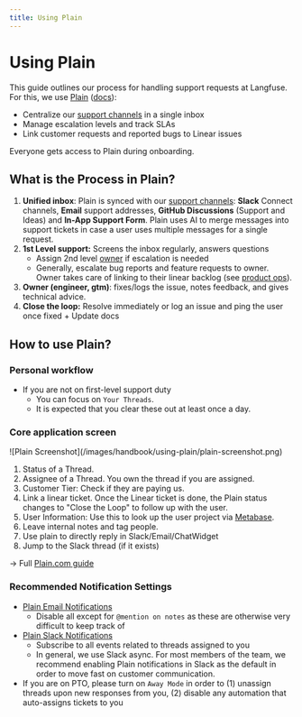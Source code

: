 ```yaml
---
title: Using Plain
---
```


# Using Plain

This guide outlines our process for handling support requests at Langfuse. For this, we use [Plain](https://app.plain.com/) ([docs](https://www.plain.com/docs)):

- Centralize our [support channels](/support) in a single inbox
- Manage escalation levels and track SLAs
- Link customer requests and reported bugs to Linear issues

Everyone gets access to Plain during onboarding.

## What is the Process in Plain?

1. **Unified inbox**: Plain is synced with our [support channels](/support): **Slack** Connect channels, **Email** support addresses, **GitHub Discussions** (Support and Ideas) and **In-App Support Form**. Plain uses AI to merge messages into support tickets in case a user uses multiple messages for a single request.
2. **1st Level support:** Screens the inbox regularly, answers questions
   - Assign 2nd level [owner](/handbook/working-at-langfuse/how-we-work/ownership) if escalation is needed
   - Generally, escalate bug reports and feature requests to owner. Owner takes care of linking to their linear backlog (see [product ops](/handbook/product-engineering/product-ops)).
3. **Owner (engineer, gtm)**: fixes/logs the issue, notes feedback, and gives technical advice.
4. **Close the loop:** Resolve immediately or log an issue and ping the user once fixed \+ Update docs

## How to use Plain?

### Personal workflow

- If you are not on first-level support duty
  - You can focus on `Your Threads`.
  - It is expected that you clear these out at least once a day.

### Core application screen

<Frame border>
  ![Plain Screenshot](/images/handbook/using-plain/plain-screenshot.png)
</Frame>

1. Status of a Thread.
2. Assignee of a Thread. You own the thread if you are assigned.
3. Customer Tier: Check if they are paying us.
4. Link a linear ticket. Once the Linear ticket is done, the Plain status changes to "Close the Loop" to follow up with the user.
5. User Information: Use this to look up the user project via [Metabase](https://langfuse.metabaseapp.com/dashboard/20-customer-success-lookup).
6. Leave internal notes and tag people.
7. Use plain to directly reply in Slack/Email/ChatWidget
8. Jump to the Slack thread (if it exists)

-> Full [Plain.com guide](https://plain.support.site/article/what-is-plain)

### Recommended Notification Settings

- [Plain Email Notifications](https://app.plain.com/workspace/w_01JRFXKJD7T2CNACCFAH299XT1/settings/personal/notifications/email/)
  - Disable all except for `@mention on notes` as these are otherwise very difficult to keep track of
- [Plain Slack Notifications](https://app.plain.com/workspace/w_01JRFXKJD7T2CNACCFAH299XT1/settings/personal/notifications/slack/)
  - Subscribe to all events related to threads assigned to you
  - In general, we use Slack async. For most members of the team, we recommend enabling Plain notifications in Slack as the default in order to move fast on customer communication.
- If you are on PTO, please turn on `Away Mode` in order to (1) unassign threads upon new responses from you, (2) disable any automation that auto-assigns tickets to you
